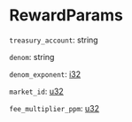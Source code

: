 # RewardParams

`treasury_account`: string

`denom`: string

`denom_exponent`: [i32]

`market_id`: [u32]

`fee_multiplier_ppm`: [u32]

[i32]: /types/i32
[u32]: /types/u32
